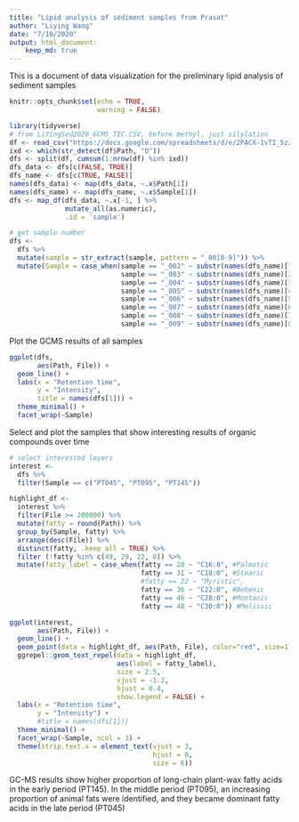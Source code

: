 ```yaml
---
title: "Lipid analysis of sediment samples from Prasat"
author: "Liying Wang"
date: "7/10/2020"
output: html_document:
    keep_md: true
---
```


This is a document of data visualization for the preliminary lipid analysis of sediment samples

```r
knitr::opts_chunk$set(echo = TRUE, 
                      warning = FALSE)
```

```r
library(tidyverse)
# from LiYingSed2020_GCMS_TIC.CSV, before methyl, just silylation
df <- read_csv("https://docs.google.com/spreadsheets/d/e/2PACX-1vTI_5zJpN_dywxtdFBKtON89jKXTzJencesAWjtO9yDZ4_LljkiLu9_EkP9XeIF8VrQxS2H_iU1ZnC4/pub?output=csv")
ixd <- which(str_detect(df$Path, "D"))
dfs <- split(df, cumsum(1:nrow(df) %in% ixd))
dfs_data <- dfs[c(FALSE, TRUE)]
dfs_name <- dfs[c(TRUE, FALSE)]
names(dfs_data) <- map(dfs_data, ~.x$Path[1])
names(dfs_name) <- map(dfs_name, ~.x$Sample[1])
dfs <- map_df(dfs_data, ~.x[-1, ] %>% 
              mutate_all(as.numeric), 
              .id = 'sample')

```

```r
# get sample number
dfs <- 
  dfs %>% 
  mutate(sample = str_extract(sample, pattern = "_00[0-9]")) %>% 
  mutate(Sample = case_when(sample == "_002" ~ substr(names(dfs_name)[1], start = 1, stop = 5),
                            sample == "_003" ~ substr(names(dfs_name)[2], start = 1, stop = 5),
                            sample == "_004" ~ substr(names(dfs_name)[3], start = 1, stop = 5),
                            sample == "_005" ~ substr(names(dfs_name)[4], start = 1, stop = 5),
                            sample == "_006" ~ substr(names(dfs_name)[5], start = 1, stop = 5),
                            sample == "_007" ~ substr(names(dfs_name)[6], start = 1, stop = 5),
                            sample == "_008" ~ substr(names(dfs_name)[7], start = 1, stop = 5),
                            sample == "_009" ~ substr(names(dfs_name)[8], start = 1, stop = 5)))
```

Plot the GCMS results of all samples

```r
ggplot(dfs,
       aes(Path, File)) +
  geom_line() +
  labs(x = "Retention time",
       y = "Intensity",
       title = names(dfs[1])) +
  theme_minimal() +
  facet_wrap(~Sample)
```

Select and plot the samples that show interesting results of organic compounds over time

```r
# select interested layers
interest <- 
  dfs %>% 
  filter(Sample == c("PT045", "PT095", "PT145"))

highlight_df <- 
  interest %>% 
  filter(File >= 200000) %>% 
  mutate(fatty = round(Path)) %>% 
  group_by(Sample, fatty) %>% 
  arrange(desc(File)) %>% 
  distinct(fatty, .keep_all = TRUE) %>% 
  filter (!fatty %in% c(49, 29, 22, 8)) %>% 
  mutate(fatty_label = case_when(fatty == 28 ~ "C16:0", #Palmatic
                                 fatty == 31 ~ "C18:0", #Stearic
                                 #fatty == 22 ~ "Myristic",
                                 fatty == 36 ~ "C22:0", #Behenic
                                 fatty == 46 ~ "C28:0", #Montanic
                                 fatty == 48 ~ "C30:0")) #Melissic

ggplot(interest,
       aes(Path, File)) +
  geom_line() +
  geom_point(data = highlight_df, aes(Path, File), color="red", size=1) +
  ggrepel::geom_text_repel(data = highlight_df, 
                           aes(label = fatty_label),
                           size = 2.5,
                           vjust = -1.2, 
                           hjust = 0.4,
                           show.legend = FALSE) +
  labs(x = "Retention time",
       y = "Intensity") +
       #title = names(dfs[1]))
  theme_minimal() +
  facet_wrap(~Sample, ncol = 3) +
  theme(strip.text.x = element_text(vjust = 3,
                                    hjust = 0,
                                    size = 6))
```

GC-MS results show higher proportion of long-chain plant-wax fatty acids in the early period (PT145). In the middle period (PT095), an increasing proportion of animal fats were identified, and they became dominant fatty acids in the late period (PT045)